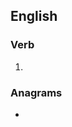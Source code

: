 ==English==

===Verb===
{{head|en|verb form}}

# {{en-past of|spume}}

===Anagrams===
* {{anagrams|en|sumped}}
